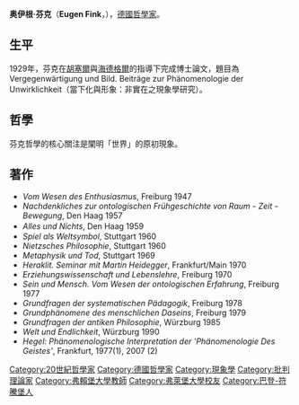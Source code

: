 '''奥伊根·芬克'''（'''Eugen Fink'''，{{bd|1905年|12月11日|1975年|7月25日|catIdx=F}}），[[德國|德國]][[哲學家|哲學家]]。

==生平==
1929年，芬克在[[胡塞爾|胡塞爾]]與[[海德格爾|海德格爾]]的指導下完成博士論文，題目為Vergegenwärtigung und Bild. Beiträge zur Phänomenologie der Unwirklichkeit（當下化與形象：非實在之現象學研究）。

==哲學==
芬克哲學的核心關注是闡明「世界」的原初現象。

==著作==
* ''Vom Wesen des Enthusiasmus'', Freiburg 1947
* ''Nachdenkliches zur ontologischen Frühgeschichte von Raum - Zeit -Bewegung'', Den Haag 1957
* ''Alles und Nichts'', Den Haag 1959　
* ''Spiel als Weltsymbol'', Stuttgart 1960
* ''Nietzsches Philosophie'', Stuttgart 1960
* ''Metaphysik und Tod'', Stuttgart 1969
* ''Heraklit. Seminar mit Martin Heidegger'', Frankfurt/Main 1970
* ''Erziehungswissenschaft und Lebenslehre'', Freiburg 1970
* ''Sein und Mensch. Vom Wesen der ontologischen Erfahrung'', Freiburg 1977
* ''Grundfragen der systematischen Pädagogik'', Freiburg 1978
* ''Grundphänomene des menschlichen Daseins'', Freiburg 1979
* ''Grundfragen der antiken Philosophie'', Würzburg 1985
* ''Welt und Endlichkeit'', Würzburg 1990
* ''Hegel: Phänomenologische Interpretation der 'Phänomenologie Des Geistes' '', Frankfurt, 1977(1), 2007 (2)

{{哲学家小作品}}

{{Authority control}}
{{DEFAULTSORT:Fink, Eugen}}
[[Category:20世紀哲學家|Category:20世紀哲學家]]
[[Category:德國哲學家|Category:德國哲學家]]
[[Category:現象學|Category:現象學]]
[[Category:批判理論家|Category:批判理論家]]
[[Category:弗賴堡大學教師|Category:弗賴堡大學教師]]
[[Category:弗萊堡大學校友|Category:弗萊堡大學校友]]
[[Category:巴登-符騰堡人|Category:巴登-符騰堡人]]